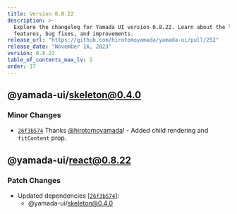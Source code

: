 ```yaml
---
title: Version 0.8.22
description: >-
  Explore the changelog for Yamada UI version 0.8.22. Learn about the latest
  features, bug fixes, and improvements.
release_url: "https://github.com/hirotomoyamada/yamada-ui/pull/252"
release_date: "November 16, 2023"
version: 0.8.22
table_of_contents_max_lv: 2
order: 17
---
```


## @yamada-ui/skeleton@0.4.0

### Minor Changes

- [`26f3b574`](https://github.com/hirotomoyamada/yamada-ui/commit/26f3b574ba4556990d11ef9b44141cfb0196ad7e) Thanks [@hirotomoyamada](https://github.com/hirotomoyamada)! - Added child rendering and `fitContent` prop.

## @yamada-ui/react@0.8.22

### Patch Changes

- Updated dependencies \[[`26f3b574`](https://github.com/hirotomoyamada/yamada-ui/commit/26f3b574ba4556990d11ef9b44141cfb0196ad7e)]:
  - @yamada-ui/skeleton@0.4.0
